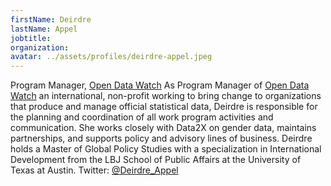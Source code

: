---
firstName: Deirdre
lastName: Appel
jobtitle:
organization:
avatar: ../assets/profiles/deirdre-appel.jpeg
---

Program Manager, [Open Data Watch](https://opendatawatch.com/)
As Program Manager of [Open Data Watch](https://opendatawatch.com/) an international, non-profit working to bring change to organizations that produce and manage official statistical data, Deirdre is responsible for the planning and coordination of all work program activities and communication. She works closely with Data2X on gender data, maintains partnerships, and supports policy and advisory lines of business. Deirdre holds a Master of Global Policy Studies with a specialization in International Development from the LBJ School of Public Affairs at the University of Texas at Austin.
Twitter: [@Deirdre_Appel ](https://twitter.com/Deirdre_Appel)
